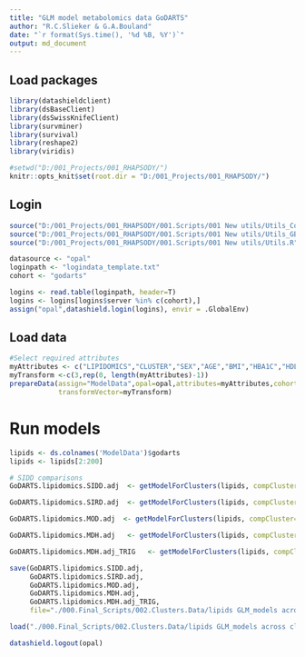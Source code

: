```yaml
---
title: "GLM model metabolomics data GoDARTS"
author: "R.C.Slieker & G.A.Bouland"
date: "`r format(Sys.time(), '%d %B, %Y')`"
output: md_document
---
```


## Load packages

```r
library(datashieldclient)
library(dsBaseClient)
library(dsSwissKnifeClient)
library(survminer)
library(survival)
library(reshape2)
library(viridis)

#setwd("D:/001_Projects/001_RHAPSODY/")
knitr::opts_knit$set(root.dir = "D:/001_Projects/001_RHAPSODY/")
```

## Login

```r
source("D:/001_Projects/001_RHAPSODY/001.Scripts/001 New utils/Utils_CoxModels.R")
source("D:/001_Projects/001_RHAPSODY/001.Scripts/001 New utils/Utils_GB.R")
source("D:/001_Projects/001_RHAPSODY/001.Scripts/001 New utils/Utils.R")

datasource <- "opal"
loginpath <- "logindata_template.txt"
cohort <- "godarts"

logins <- read.table(loginpath, header=T)
logins <- logins[logins$server %in% c(cohort),]
assign("opal",datashield.login(logins), envir = .GlobalEnv)
```
 
## Load data

```r
#Select required attributes 
myAttributes <- c("LIPIDOMICS","CLUSTER","SEX","AGE","BMI","HBA1C","HDL","LDL","TRIG","CPEPTIDE")
myTransform <-c(3,rep(0, length(myAttributes)-1))
prepareData(assign="ModelData",opal=opal,attributes=myAttributes,cohort = "GoDARTS",
            transformVector=myTransform)
```

# Run models 

```r
lipids <- ds.colnames('ModelData')$godarts
lipids <- lipids[2:200]

# SIDD comparisons
GoDARTS.lipidomics.SIDD.adj  <- getModelForClusters(lipids, compCluster=2, refCluster="3,4,5,6", formula='ModelData.subset$%s~ModelData.subset$newCluster +  ModelData.subset$LBTESTCD.HBA1C')

GoDARTS.lipidomics.SIRD.adj  <- getModelForClusters(lipids, compCluster=3, refCluster="2,4,5,6", formula='ModelData.subset$%s~ModelData.subset$newCluster +  ModelData.subset$LBTESTCD.CPEPTIDE')

GoDARTS.lipidomics.MOD.adj  <- getModelForClusters(lipids, compCluster=4, refCluster="2,3,5,6", formula='ModelData.subset$%s~ModelData.subset$newCluster +  ModelData.subset$VSTESTCD.BMI')

GoDARTS.lipidomics.MDH.adj   <- getModelForClusters(lipids, compCluster=6, refCluster="2,3,4,5", formula='ModelData.subset$%s~ModelData.subset$newCluster +  ModelData.subset$LBTESTCD.HDL')

GoDARTS.lipidomics.MDH.adj_TRIG   <- getModelForClusters(lipids, compCluster=6, refCluster="2,3,4,5", formula='ModelData.subset$%s~ModelData.subset$newCluster +  ModelData.subset$LBTESTCD.HDL + ModelData.subset$LBTESTCD.TRIG')

save(GoDARTS.lipidomics.SIDD.adj, 
     GoDARTS.lipidomics.SIRD.adj, 
     GoDARTS.lipidomics.MOD.adj, 
     GoDARTS.lipidomics.MDH.adj, 
     GoDARTS.lipidomics.MDH.adj_TRIG, 
     file="./000.Final_Scripts/002.Clusters.Data/lipids GLM_models across clusters_FDB_GoDARTS_OneVsAll_adjusted.RData")
```

```r
load("./000.Final_Scripts/002.Clusters.Data/lipids GLM_models across clusters_FDB_GoDARTS_OneVsAll.RData")
```

```r
datashield.logout(opal)
```